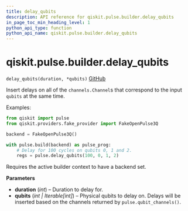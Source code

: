 ```yaml
---
title: delay_qubits
description: API reference for qiskit.pulse.builder.delay_qubits
in_page_toc_min_heading_level: 1
python_api_type: function
python_api_name: qiskit.pulse.builder.delay_qubits
---
```


<span id="qiskit-pulse-builder-delay-qubits" />

# qiskit.pulse.builder.delay\_qubits

<span id="qiskit.pulse.builder.delay_qubits" />

`delay_qubits(duration, *qubits)` [GitHub](https://github.com/qiskit/qiskit/tree/stable/0.24/qiskit/pulse/builder.py "view source code")

Insert delays on all of the `channels.Channel`s that correspond to the input `qubits` at the same time.

Examples:

```python
from qiskit import pulse
from qiskit.providers.fake_provider import FakeOpenPulse3Q

backend = FakeOpenPulse3Q()

with pulse.build(backend) as pulse_prog:
    # Delay for 100 cycles on qubits 0, 1 and 2.
    regs = pulse.delay_qubits(100, 0, 1, 2)
```

<Admonition title="Note" type="note">
  Requires the active builder context to have a backend set.
</Admonition>

**Parameters**

*   **duration** (*int*) – Duration to delay for.
*   **qubits** (*int | Iterable\[int]*) – Physical qubits to delay on. Delays will be inserted based on the channels returned by `pulse.qubit_channels()`.

